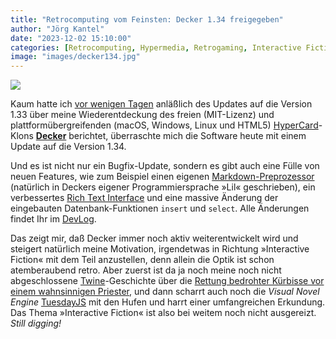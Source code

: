 ```yaml
---
title: "Retrocomputing vom Feinsten: Decker 1.34 freigegeben"
author: "Jörg Kantel"
date: "2023-12-02 15:10:00"
categories: [Retrocomputing, Hypermedia, Retrogaming, Interactive Fiction, Decker]
image: "images/decker134.jpg"
---
```


[![](images/decker134-b.jpg)](https://www.flickr.com/photos/schockwellenreiter/53370591483/)

Kaum hatte ich [vor wenigen Tagen](https://kantel.github.io/posts/2023112603_decker_revisited/) anläßlich des Updates auf die Version 1.33 über meine Wiederentdeckung des freien (MIT-Lizenz) und plattformübergreifenden (macOS, Windows, Linux und HTML5) [HyperCard](http://cognitiones.kantel-chaos-team.de/programmierung/hypercard.html)-Klons **[Decker](http://cognitiones.kantel-chaos-team.de/programmierung/decker.html)** berichtet, überraschte mich die Software heute mit einem Update auf die Version 1.34.

Und es ist nicht nur ein Bugfix-Update, sondern es gibt auch eine Fülle von neuen Features, wie zum Beispiel einen eigenen [Markdown-Preprozessor](https://github.com/JohnEarnest/Decker/blob/main/scripts/lildoc.lil) (natürlich in Deckers eigener Programmiersprache »Lil« geschrieben), ein verbessertes [Rich Text Interface](https://beyondloom.com/decker/decker.html#rtextinterface) und eine massive Änderung der eingebauten Datenbank-Funktionen `insert` und `select`. Alle Änderungen findet Ihr im [DevLog](https://internet-janitor.itch.io/decker/devlog/643797/decker-134).

Das zeigt mir, daß Decker immer noch aktiv weiterentwickelt wird und steigert natürlich meine Motivation, irgendetwas in Richtung »Interactive Fiction« mit dem Teil anzustellen, denn allein die Optik ist schon atemberaubend retro. Aber zuerst ist da ja noch meine noch nicht abgeschlossene [Twine](http://cognitiones.kantel-chaos-team.de/multimedia/spieleprogrammierung/twine2.html)-Geschichte über die [Rettung bedrohter Kürbisse vor einem wahnsinnigen Priester](https://kantel.github.io/posts/2023111901_smashing_pumpkins_devlog_3/), und dann scharrt auch noch die *Visual Novel Engine*  [TuesdayJS](http://cognitiones.kantel-chaos-team.de/multimedia/spieleprogrammierung/tuesdayjs.html) mit den Hufen und harrt einer umfangreichen Erkundung. Das Thema »Interactive Fiction« ist also bei weitem noch nicht ausgereizt. *Still digging!*